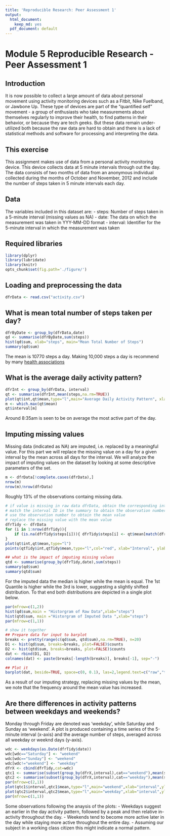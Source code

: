 ```yaml
---
title: 'Reproducible Research: Peer Assessment 1'
output:
  html_document:
    keep_md: yes
  pdf_document: default
---
```

# Module 5 Reproducible Research - Peer Assessment 1

## Introduction
It is now possible to collect a large amount of data about personal movement using activity monitoring devices such as a Fitbit, Nike Fuelband, or Jawbone Up. These type of devices are part of the "quantified self" movement - a group of enthusiasts who take measurements about themselves regularly to improve their health, to find patterns in their behavior, or because they are tech geeks. But these data remain under-utilized both because the raw data are hard to obtain and there is a lack of statistical methods and software for processing and interpreting the data.

## This exercise
This assignment makes use of data from a personal activity monitoring device. This device collects data at 5 minute intervals through out the day. The data consists of two months of data from an anonymous individual collected during the months of October and November, 2012 and include the number of steps taken in 5 minute intervals each day.

## Data
The variables included in this dataset are:
- steps: Number of steps taken in a 5-minute interval (missing values as NA)
- date: The data on which the measurement was taken in YYY-MM-DD format
- interval: Identifier for the 5-minute interval in which the measurement was taken

## Required libraries
```r
library(dplyr)
library(lubridate)
library(knitr)
opts_chunk$set(fig.path='./figure/')
```

## Loading and preprocessing the data
```r
dfrData <- read.csv("activity.csv")
```

## What is mean total number of steps taken per day?
```r
dfrByDate <- group_by(dfrData,date)
qd <- summarise(dfrByDate,sum(steps))
hist(qd$sum, xlab="steps", main="Mean Total Number of Steps")
summary(qd$sum)
```

The mean is 10770 steps a day. Making 10,000 steps a day is recommend by many [health associations](http://www.nhs.uk/Livewell/loseweight/Pages/10000stepschallenge.aspx)

## What is the average daily activity pattern?
```r
dfrInt <- group_by(dfrData, interval)
qt <- summarise(dfrInt,mean(steps,na.rm=TRUE))
plot(qt$int,qt$mean,type="l",main="Average Daily Activity Pattern", xlab="Interval", ylab="Average Steps")
m <- which.max(qt$mean)
qt$interval[m]
```

Around 8:35am is seen to be on average the most active part of the day. 

## Imputing missing values
Missing data (indicated as NA) are imputed, i.e. replaced by a meaningful value.
For this part we will replace the missing value on a day for a given interval by the mean across all days for the interval.
We will analyze the impact of imputing values on the dataset by looking at some descriptive parameters of the set.
```r
m <- dfrData[!complete.cases(dfrData),]
nrow(m)
nrow(m)/nrow(dfrData)
```

Roughly 13% of the observations containg missing data.

```r
# if value is missing in raw data dfrData, obtain the corresponding interval ID
# match the interval ID in the summary to obtain the observation number
# use the observation number to obtain the mean value
# replace the missing value with the mean value
dfrTidy <- dfrData
for (i in 1:nrow(dfrTidy)){
    if (is.na(dfrTidy$steps[i])){ dfrTidy$steps[i] <- qt$mean[match(dfrTidy$interval[i],qt$interval)]}
}
plot(qt$int,qt$mean,type="l")
points(qtTidy$int,qtTidy$mean,type="l",col="red", xlab="Interval", ylab="Average Steps")

## what is the impact of imputing missing values
qtd <- summarise(group_by(dfrTidy,date),sum(steps))
summary(qd$sum)
summary(qtd$sum)
```
For the imputed data the median is higher while the mean is equal.
The 1st Quantile is higher while the 3rd is lower, suggesting a slightly shifted distribution.
To that end both distributions are depicted in a single plot below.
```r
par(mfrow=c(1,2))
hist(qd$sum,main = "Historgram of Raw Data",xlab="steps")
hist(qtd$sum, main ="Historgram of Imputed Data ",xlab="steps")
par(mfrow=c(1,1))

# show it together
## Prepare data for input to barplot
breaks <- pretty(range(c(qd$sum, qtd$sum),na.rm=TRUE), n=20)
D1 <- hist(qd$sum, breaks=breaks, plot=FALSE)$counts
D2 <- hist(qtd$sum, breaks=breaks, plot=FALSE)$counts
dat <- rbind(D1, D2)
colnames(dat) <- paste(breaks[-length(breaks)], breaks[-1], sep="-")

## Plot it
barplot(dat, beside=TRUE, space=c(0, 0.1), las=2,legend.text=c("raw","tidy"),main="Histogram of Raw and Imputed Data")
```

As a result of our imputing strategy, replacing missing values by the mean, we note that the frequency around the mean value has increased.

## Are there differences in activity patterns between weekdays and weekends?
Monday through Friday are denoted was 'weekday', while Saturday and Sunday as 'weekend'.
A plot is produced containing a time series of the 5-minute interval (x-axis) and the average number of steps, averaged across all weekday or weeknd days (y-axis).
```r
wdc <- weekdays(as.Date(dfrTidy$date))
wdc[wdc=="Saturday"] <- "weekend"
wdc[wdc=="Sunday"] <- "weekend"
wdc[wdc!="weekend"] <- "weekday"
dfrX <- cbind(dfrTidy,cat=wdc)
qtc1 <- summarise(subset(group_by(dfrX,interval),cat=="weekend"),mean(steps))
qtc2 <- summarise(subset(group_by(dfrX,interval),cat=="weekday"),mean(steps))
par(mfrow=c(2,1))
plot(qtc1$interval,qtc1$mean,type="l",main="weekend",xlab="interval",ylab="avg steps")
plot(qtc2$interval,qtc2$mean,type="l",main="weekday",xlab="interval",ylab="avg steps")
par(mfrow=c(1,1))
```

Some observations following the anaysis of the plots:
- Weekdays suggest an earlier in the day activity pattern, followed by a peak and then relative in-activity throughout the day.
- Weekends tend to become more active later in the day while staying more active throughout the entire day.
- Assuming our subject in a working class citizen this might indicate a normal pattern. 